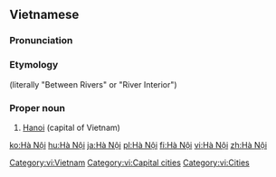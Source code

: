 ==Vietnamese==
{{wikipedia|lang=vi}}

===Pronunciation===
{{vi-pron}}

===Etymology===
{{vi-etym-sino|河內}} (literally "Between Rivers" or "River Interior")

===Proper noun===
{{head|vi|proper noun|head=[[hà|Hà]] [[nội|Nội]]}}

# [[Hanoi]] (capital of Vietnam)
[[Category:vi:Vietnam]]
[[Category:vi:Capital cities]]
[[Category:vi:Cities]]

[[ko:Hà Nội]]
[[hu:Hà Nội]]
[[ja:Hà Nội]]
[[pl:Hà Nội]]
[[fi:Hà Nội]]
[[vi:Hà Nội]]
[[zh:Hà Nội]]